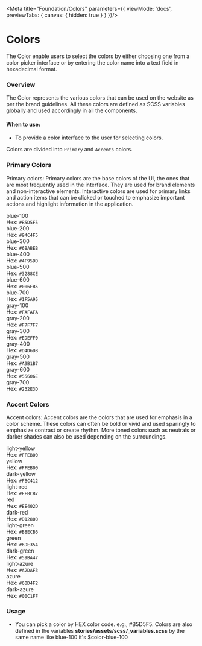 
<Meta title="Foundation/Colors" parameters={{
    viewMode: 'docs',
    previewTabs: {
      canvas: { hidden: true }
     }
  }}/>

<style>
  {`
  div#story--atoms-colors--colors {
    display: none;
  }
  .color_wrapper{
    display: flex;
  }
   .color__item{
    margin: 5px;
    padding: 10px;
    border: 1px solid #D4D6D8;
  }
  .color__box {
    width: 110px;
    height: 60px;
    display: block;
  }
  .color__name{
   font-size: 13px;
   color: #666;
   font-weight: 600;
  margin: 10px 0;
  }
  .color__code{
    font-size: 13px;
    color: #666;
  }
  .color-wrapper {
    display:none
  }
  .blue-100 { background-color: #B5D5F5;}
  .blue-200 {background-color: #94C4F5;}
  .blue-300 { background-color: #6BABEB;}
  .blue-400 {background-color: #4F95DD;}
  .blue-500 {background-color: #3288CE;}
  .blue-600 {background-color: #006EB5;}
  .blue-700 {background-color: #1F5A95;}
  .gray-100 { background-color: #FAFAFA;}
  .gray-200 {background-color: #F7F7F7;}
  .gray-300 { background-color: #EDEFF0;}
  .gray-400 {background-color: #D4D6D8;}
  .gray-500 {background-color: #A9B1B7;}
  .gray-600 {background-color: #55606E;}
  .gray-700 {background-color: #232E3D;}
  .light-yellow { background-color: #FFE17E;}
  .yellow {background-color: #FFEB00;}
  .dark-yellow  { background-color: #FBC412;}
  .light-red {background-color: #FFBCB7;}
  .red {background-color: #EE402D;}
  .dark-red {background-color: #D12800;}
  .light-green {background-color: #B8ECB6;}
  .green {background-color: #6DE354;}
  .dark-green {background-color: #59BA47;}
  .light-azure {background-color: #A2DAF3;}
  .azure {background-color: #60D4F2;}
  .dark-azure {background-color: #00C1FF;}
  `}
</style>

# Colors
The Color enable users to select the colors by either choosing one from a color picker interface or by entering the color name into a text field in hexadecimal format.

### Overview
The Color represents the various colors that can be used on the website as per the brand guidelines. All these colors are defined as SCSS variables globally and used accordingly in all the components.

#### When to use:
- To provide a color interface to the user for selecting colors.

Colors are divided into <code>Primary</code> and <code>Accents</code> colors.

### Primary Colors

Primary colors: Primary colors are the base colors of the UI, the ones that are most frequently used in the interface. They are used for brand elements and non-interactive elements. Interactive colors are used for primary links and action items that can be clicked or touched to emphasize important actions and highlight information in the application.

<div className="color_wrapper">
  <div className="color__item">
    <div className="color__box blue-100"></div>
    <div className="color__name"> blue-100 </div>
    <div className="color__code">Hex: <code>#B5D5F5</code></div>
   </div>

  <div className="color__item">
    <div className="color__box blue-200"></div>
    <div className="color__name"> blue-200 </div>
    <div className="color__code">Hex: <code>#94C4F5</code></div>
   </div>

  <div className="color__item">
    <div className="color__box blue-300"></div>
    <div className="color__name"> blue-300 </div>
    <div className="color__code">Hex: <code>#6BABEB</code></div>
   </div>

   <div className="color__item">
    <div className="color__box blue-400"></div>
    <div className="color__name"> blue-400 </div>
    <div className="color__code">Hex: <code>#4F95DD</code></div>
   </div>

  <div className="color__item">
    <div className="color__box blue-500"></div>
    <div className="color__name"> blue-500 </div>
    <div className="color__code">Hex: <code>#3288CE</code></div>
   </div>

  <div className="color__item">
    <div className="color__box blue-600"></div>
    <div className="color__name"> blue-600 </div>
    <div className="color__code">Hex: <code>#006EB5</code></div>
   </div>

  <div className="color__item">
    <div className="color__box blue-700"></div>
    <div className="color__name"> blue-700 </div>
    <div className="color__code">Hex: <code>#1F5A95</code></div>
  </div>
</div>

<div className="color_wrapper">
  <div className="color__item">
    <div className="color__box gray-100"></div>
    <div className="color__name"> gray-100 </div>
    <div className="color__code">Hex: <code>#FAFAFA</code></div>
   </div>

  <div className="color__item">
    <div className="color__box gray-200"></div>
    <div className="color__name"> gray-200 </div>
    <div className="color__code">Hex: <code>#F7F7F7</code></div>
   </div>

  <div className="color__item">
    <div className="color__box gray-300"></div>
    <div className="color__name"> gray-300 </div>
    <div className="color__code">Hex: <code>#EDEFF0</code></div>
   </div>

   <div className="color__item">
    <div className="color__box gray-400"></div>
    <div className="color__name"> gray-400 </div>
    <div className="color__code">Hex: <code>#D4D6D8</code></div>
   </div>

  <div className="color__item">
    <div className="color__box gray-500"></div>
    <div className="color__name"> gray-500 </div>
    <div className="color__code">Hex: <code>#A9B1B7</code></div>
   </div>

  <div className="color__item">
    <div className="color__box gray-600"></div>
    <div className="color__name"> gray-600 </div>
    <div className="color__code">Hex: <code>#55606E</code></div>
   </div>

  <div className="color__item">
    <div className="color__box gray-700"></div>
    <div className="color__name"> gray-700 </div>
    <div className="color__code">Hex: <code>#232E3D</code></div>
  </div>
</div>

### Accent Colors
Accent colors: Accent colors are the colors that are used for emphasis in a color scheme. These colors can often be bold or vivid and used sparingly to emphasize contrast or create rhythm. More toned colors such as neutrals or darker shades can also be used depending on the surroundings.

<div className="color_wrapper">
  <div className="color__item">
    <div className="color__box light-yellow"></div>
    <div className="color__name"> light-yellow </div>
    <div className="color__code">Hex: <code>#FFEB00</code></div>
   </div>

  <div className="color__item">
    <div className="color__box yellow"></div>
    <div className="color__name"> yellow </div>
    <div className="color__code">Hex: <code>#FFEB00</code></div>
   </div>

  <div className="color__item">
    <div className="color__box dark-yellow"></div>
    <div className="color__name"> dark-yellow </div>
    <div className="color__code">Hex: <code>#FBC412</code></div>
   </div>

   <div className="color__item">
    <div className="color__box light-red"></div>
    <div className="color__name"> light-red </div>
    <div className="color__code">Hex: <code>#FFBCB7</code></div>
   </div>

  <div className="color__item">
    <div className="color__box red"></div>
    <div className="color__name"> red</div>
    <div className="color__code">Hex: <code>#EE402D</code></div>
   </div>

  <div className="color__item">
    <div className="color__box dark-red"></div>
    <div className="color__name"> dark-red</div>
    <div className="color__code">Hex: <code>#D12800</code></div>
   </div>
</div>

<div className="color_wrapper">
  <div className="color__item">
    <div className="color__box light-green"></div>
    <div className="color__name"> light-green</div>
    <div className="color__code">Hex: <code>#B8ECB6</code></div>
   </div>

  <div className="color__item">
      <div className="color__box green"></div>
      <div className="color__name"> green</div>
      <div className="color__code">Hex: <code>#6DE354</code></div>
    </div>

  <div className="color__item">
      <div className="color__box dark-green"></div>
      <div className="color__name"> dark-green</div>
      <div className="color__code">Hex: <code>#59BA47</code></div>
    </div>

  <div className="color__item">
      <div className="color__box light-azure"></div>
      <div className="color__name"> light-azure</div>
      <div className="color__code">Hex: <code>#A2DAF3</code></div>
    </div>

  <div className="color__item">
      <div className="color__box azure"></div>
      <div className="color__name"> azure</div>
      <div className="color__code">Hex: <code>#60D4F2</code></div>
    </div>

  <div className="color__item">
      <div className="color__box dark-azure"></div>
      <div className="color__name"> dark-azure</div>
      <div className="color__code">Hex: <code>#00C1FF</code></div>
    </div>
</div>

### Usage
- You can pick a color by HEX color code. e.g., #B5D5F5. Colors are also defined in the variables **stories/assets/scss/_variables.scss** by the same name like blue-100 it's $color-blue-100
